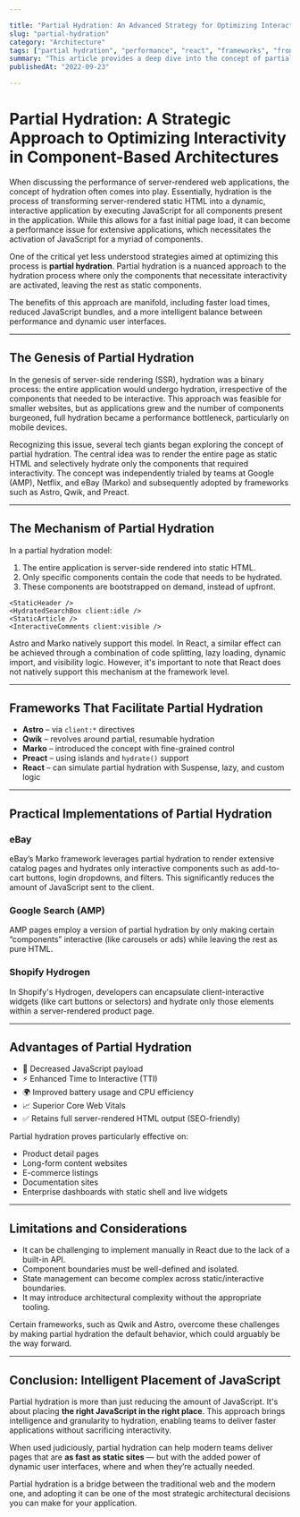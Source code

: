 ```yaml
---

title: "Partial Hydration: An Advanced Strategy for Optimizing Interactivity in Component-Based Architectures"
slug: "partial-hydration"
category: "Architecture"
tags: ["partial hydration", "performance", "react", "frameworks", "frontend optimization"]
summary: "This article provides a deep dive into the concept of partial hydration, a performance optimization strategy that selectively activates JavaScript at the component level to achieve faster load times and reduced JavaScript execution in modern frontend frameworks."
publishedAt: "2022-09-23"

---
```


# Partial Hydration: A Strategic Approach to Optimizing Interactivity in Component-Based Architectures

When discussing the performance of server-rendered web applications, the concept of hydration often comes into play. Essentially, hydration is the process of transforming server-rendered static HTML into a dynamic, interactive application by executing JavaScript for all components present in the application. While this allows for a fast initial page load, it can become a performance issue for extensive applications, which necessitates the activation of JavaScript for a myriad of components.

One of the critical yet less understood strategies aimed at optimizing this process is **partial hydration**. Partial hydration is a nuanced approach to the hydration process where only the components that necessitate interactivity are activated, leaving the rest as static components.  

The benefits of this approach are manifold, including faster load times, reduced JavaScript bundles, and a more intelligent balance between performance and dynamic user interfaces.

---

## The Genesis of Partial Hydration

In the genesis of server-side rendering (SSR), hydration was a binary process: the entire application would undergo hydration, irrespective of the components that needed to be interactive. This approach was feasible for smaller websites, but as applications grew and the number of components burgeoned, full hydration became a performance bottleneck, particularly on mobile devices.

Recognizing this issue, several tech giants began exploring the concept of partial hydration. The central idea was to render the entire page as static HTML and selectively hydrate only the components that required interactivity. The concept was independently trialed by teams at Google (AMP), Netflix, and eBay (Marko) and subsequently adopted by frameworks such as Astro, Qwik, and Preact.

---

## The Mechanism of Partial Hydration

In a partial hydration model:
1. The entire application is server-side rendered into static HTML.
2. Only specific components contain the code that needs to be hydrated.
3. These components are bootstrapped on demand, instead of upfront.

```tsx
<StaticHeader />
<HydratedSearchBox client:idle />
<StaticArticle />
<InteractiveComments client:visible />
```

Astro and Marko natively support this model. In React, a similar effect can be achieved through a combination of code splitting, lazy loading, dynamic import, and visibility logic. However, it's important to note that React does not natively support this mechanism at the framework level.

---

## Frameworks That Facilitate Partial Hydration

- **Astro** – via `client:*` directives
- **Qwik** – revolves around partial, resumable hydration
- **Marko** – introduced the concept with fine-grained control
- **Preact** – using islands and `hydrate()` support
- **React** – can simulate partial hydration with Suspense, lazy, and custom logic

---

## Practical Implementations of Partial Hydration

### eBay

eBay’s Marko framework leverages partial hydration to render extensive catalog pages and hydrates only interactive components such as add-to-cart buttons, login dropdowns, and filters. This significantly reduces the amount of JavaScript sent to the client.

### Google Search (AMP)

AMP pages employ a version of partial hydration by only making certain “components” interactive (like carousels or ads) while leaving the rest as pure HTML.

### Shopify Hydrogen

In Shopify's Hydrogen, developers can encapsulate client-interactive widgets (like cart buttons or selectors) and hydrate only those elements within a server-rendered product page.

---

## Advantages of Partial Hydration

- 🔋 Decreased JavaScript payload
- ⚡ Enhanced Time to Interactive (TTI)
- 🌍 Improved battery usage and CPU efficiency
- 📈 Superior Core Web Vitals
- ✅ Retains full server-rendered HTML output (SEO-friendly)

Partial hydration proves particularly effective on:
- Product detail pages
- Long-form content websites
- E-commerce listings
- Documentation sites
- Enterprise dashboards with static shell and live widgets

---

## Limitations and Considerations

- It can be challenging to implement manually in React due to the lack of a built-in API.
- Component boundaries must be well-defined and isolated.
- State management can become complex across static/interactive boundaries.
- It may introduce architectural complexity without the appropriate tooling.

Certain frameworks, such as Qwik and Astro, overcome these challenges by making partial hydration the default behavior, which could arguably be the way forward.

---

## Conclusion: Intelligent Placement of JavaScript

Partial hydration is more than just reducing the amount of JavaScript. It's about placing **the right JavaScript in the right place**. This approach brings intelligence and granularity to hydration, enabling teams to deliver faster applications without sacrificing interactivity.

When used judiciously, partial hydration can help modern teams deliver pages that are **as fast as static sites** — but with the added power of dynamic user interfaces, where and when they’re actually needed.

Partial hydration is a bridge between the traditional web and the modern one, and adopting it can be one of the most strategic architectural decisions you can make for your application.